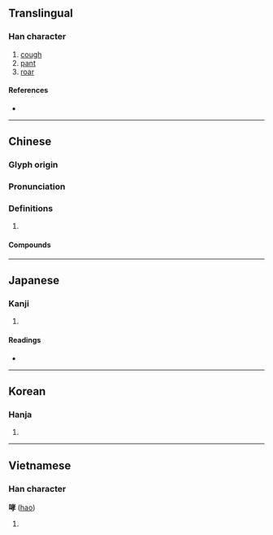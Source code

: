{{character info/new}}
==Translingual==

===Han character===
{{Han char|rn=30|rad=口|as=07|sn=10|four=64047|canj=RJKD|ids=⿰口孝}}

# [[cough]]
# [[pant]]
# [[roar]]

====References====
* {{Han ref|kx=0190.260|dkj=03659|dj=0410.070|hdz=10625.040|uh=54EE|ud=21742|bh=ADFD|bd=44541}}

----

==Chinese==
{{zh-forms}}

===Glyph origin===
{{Han etym}}

===Pronunciation===
{{zh-pron
|m=哮
|c=haau1
|mn=hàu/twv:háu/qz,xm,zz:hau
|mn-t=hao1
|mc=y
|oc=y
|cat=
}}

===Definitions===
{{zh-hanzi}}

# {{rfdef|zh}}

====Compounds====
{{zh-der|哮吼|哮喘|咆哮大怒|大肆咆哮|咆哮山莊|哮闞|哮虎|咆哮|狂哮|訇哮}}

----

==Japanese==

===Kanji===
{{ja-kanji|grade=|rs=口07}}

# {{defn|lang=ja|sort=口07}}

====Readings====
* {{ja-readings
|goon=きょう<けふ
|kanon=こう<かふ
|kun=た-ける, ほ-える
}}

----

==Korean==

===Hanja===
{{ko-hanja|hangeul=효|rv=hyo|mr=hyo}}

# {{defn|lang=ko|sort=口07}}

----

==Vietnamese==

===Han character===
'''哮''' ([[hao]])

# {{defn|lang=vi}}